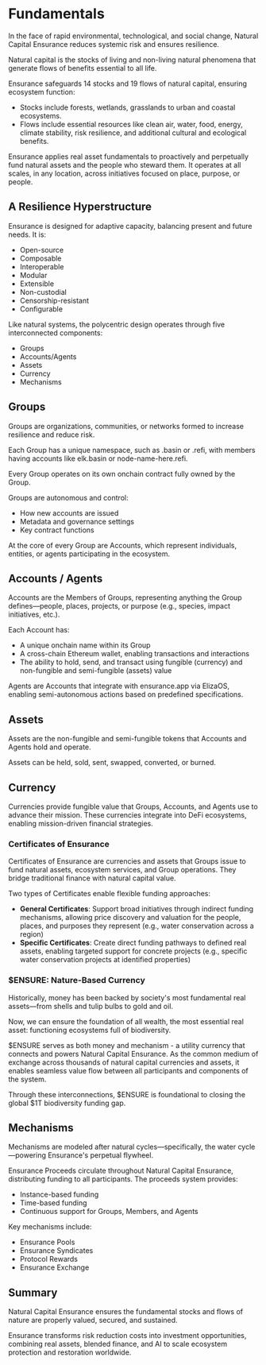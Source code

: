 # Fundamentals

In the face of rapid environmental, technological, and social change, Natural Capital Ensurance reduces systemic risk and ensures resilience.  

Natural capital is the stocks of living and non-living natural phenomena that generate flows of benefits essential to all life.

Ensurance safeguards 14 stocks and 19 flows of natural capital, ensuring ecosystem function: 
- Stocks include forests, wetlands, grasslands to urban and coastal ecosystems. 
- Flows include essential resources like clean air, water, food, energy, climate stability, risk resilience, and additional cultural and ecological benefits.

Ensurance applies real asset fundamentals to proactively and perpetually fund natural assets and the people who steward them. It operates at all scales, in any location, across initiatives focused on place, purpose, or people.

## A Resilience Hyperstructure
Ensurance is designed for adaptive capacity, balancing present and future needs. It is:
- Open-source
- Composable
- Interoperable
- Modular
- Extensible
- Non-custodial
- Censorship-resistant
- Configurable

Like natural systems, the polycentric design operates through five interconnected components:
- Groups 
- Accounts/Agents
- Assets
- Currency
- Mechanisms

## Groups
Groups are organizations, communities, or networks formed to increase resilience and reduce risk.

Each Group has a unique namespace, such as .basin or .refi, with members having accounts like elk.basin or node-name-here.refi.

Every Group operates on its own onchain contract fully owned by the Group.

Groups are autonomous and control:
- How new accounts are issued
- Metadata and governance settings
- Key contract functions

At the core of every Group are Accounts, which represent individuals, entities, or agents participating in the ecosystem.

## Accounts / Agents
Accounts are the Members of Groups, representing anything the Group defines—people, places, projects, or purpose (e.g., species, impact initiatives, etc.).

Each Account has:
- A unique onchain name within its Group
- A cross-chain Ethereum wallet, enabling transactions and interactions
- The ability to hold, send, and transact using fungible (currency) and non-fungible and semi-fungible (assets) value

Agents are Accounts that integrate with ensurance.app via ElizaOS, enabling semi-autonomous actions based on predefined specifications.

## Assets
Assets are the non-fungible and semi-fungible tokens that Accounts and Agents hold and operate.

Assets can be held, sold, sent, swapped, converted, or burned.

## Currency
Currencies provide fungible value that Groups, Accounts, and Agents use to advance their mission. These currencies integrate into DeFi ecosystems, enabling mission-driven financial strategies.

### Certificates of Ensurance
Certificates of Ensurance are currencies and assets that Groups issue to fund natural assets, ecosystem services, and Group operations. They bridge traditional finance with natural capital value.

Two types of Certificates enable flexible funding approaches:

- **General Certificates**: Support broad initiatives through indirect funding mechanisms, allowing price discovery and valuation for the people, places, and purposes they represent (e.g., water conservation across a region)
- **Specific Certificates**: Create direct funding pathways to defined real assets, enabling targeted support for concrete projects (e.g., specific water conservation projects at identified properties)

### $ENSURE: Nature-Based Currency
Historically, money has been backed by society's most fundamental real assets—from shells and tulip bulbs to gold and oil. 

Now, we can ensure the foundation of all wealth, the most essential real asset: functioning ecosystems full of biodiversity.

$ENSURE serves as both money and mechanism - a utility currency that connects and powers Natural Capital Ensurance. As the common medium of exchange across thousands of natural capital currencies and assets, it enables seamless value flow between all participants and components of the system.

Through these interconnections, $ENSURE is foundational to closing the global $1T biodiversity funding gap.

## Mechanisms

Mechanisms are modeled after natural cycles—specifically, the water cycle—powering Ensurance's perpetual flywheel.

Ensurance Proceeds circulate throughout Natural Capital Ensurance, distributing funding to all participants. The proceeds system provides:
- Instance-based funding
- Time-based funding
- Continuous support for Groups, Members, and Agents

Key mechanisms include:
- Ensurance Pools
- Ensurance Syndicates
- Protocol Rewards
- Ensurance Exchange

## Summary
Natural Capital Ensurance ensures the fundamental stocks and flows of nature are properly valued, secured, and sustained. 

Ensurance transforms risk reduction costs into investment opportunities, combining real assets, blended finance, and AI to scale ecosystem protection and restoration worldwide.
